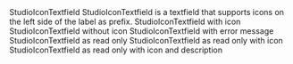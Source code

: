 
<Meta of={StudioIconTextfieldStories} />

<Heading level={1} size='small'>
  StudioIconTextfield
</Heading>
<Paragraph>
  StudioIconTextfield is a textfield that supports icons on the left side of the label as prefix.
</Paragraph>

<Heading level={2} size='xxsmall'>
  StudioIconTextfield with icon
</Heading>
<Canvas of={StudioIconTextfieldStories.WithIcon} />

<Heading level={2} size='xxsmall'>
  StudioIconTextfield without icon
</Heading>
<Canvas of={StudioIconTextfieldStories.WithoutIcon} />

<Heading level={2} size='xxsmall'>
  StudioIconTextfield with error message
</Heading>
<Canvas of={StudioIconTextfieldStories.WithErrorMessage} />

<Heading level={2} size='xxsmall'>
  StudioIconTextfield as read only
</Heading>
<Canvas of={StudioIconTextfieldStories.AsReadOnly} />

<Heading level={2} size='xxsmall'>
  StudioIconTextfield as read only with icon
</Heading>
<Canvas of={StudioIconTextfieldStories.AsReadOnlyWithIcon} />

<Heading level={2} size='xxsmall'>
  StudioIconTextfield as read only with icon and description
</Heading>
<Canvas of={StudioIconTextfieldStories.AsReadOnlyWithIconAndDescription} />
